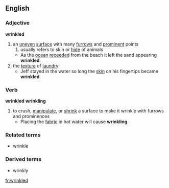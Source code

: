 ==English==
=== Adjective ===
'''wrinkled'''
#an [[uneven]] [[surface]] with many [[furrow]]s and [[prominent]] points
##usually refers to skin or [[hide]] of animals
#* As the [[:w:ocean|ocean]] [[receeded]] from the beach it left the sand appearing '''wrinkled'''.
# the [[texture]] of [[laundry]]
#* Jeff stayed in the water so long the [[skin]] on his fingertips became '''wrinkled'''.
=== Verb ===
'''wrinkled''' '''wrinkling'''
#to crush, [[manipulate]], or [[shrink]] a surface to make it wrinkle with furrows and prominences
#*Placing the [[fabric]] in hot water will cause '''wrinkling'''.
=== Related terms ===
*wrinkle
=== Derived terms ===
*wrinkly

[[fr:wrinkled]]